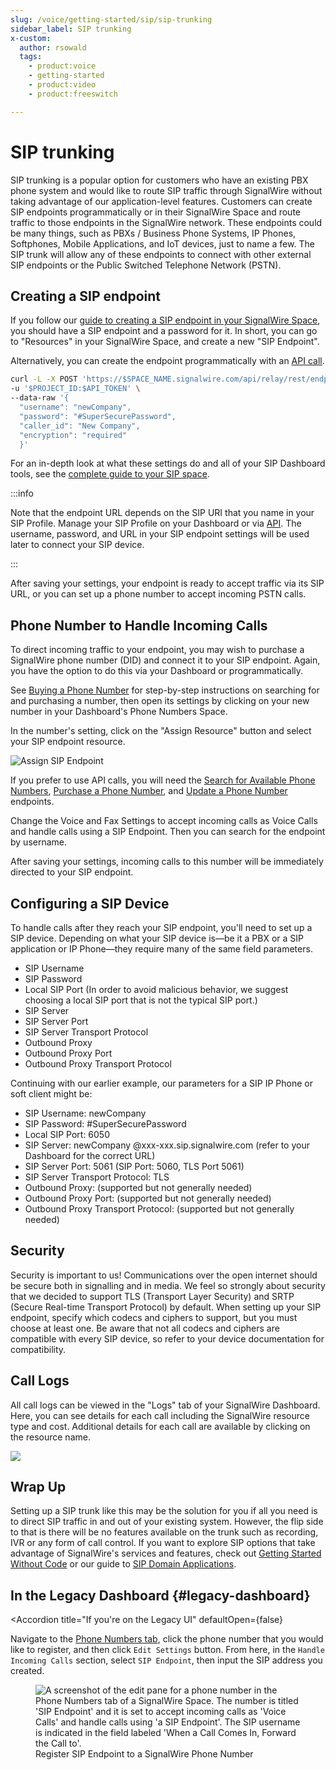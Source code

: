 ```yaml
---
slug: /voice/getting-started/sip/sip-trunking
sidebar_label: SIP trunking
x-custom:
  author: rsowald
  tags:
    - product:voice
    - getting-started
    - product:video
    - product:freeswitch

---
```



# SIP trunking

SIP trunking is a popular option for customers who have an existing PBX phone system and would like to route SIP traffic through SignalWire without taking advantage of our application-level features. 
Customers can create SIP endpoints programmatically or in their SignalWire Space and route traffic to those endpoints in the SignalWire network. 
These endpoints could be many things, such as PBXs / Business Phone Systems, IP Phones, Softphones, Mobile Applications, and IoT devices, just to name a few. 
The SIP trunk will allow any of these endpoints to connect with other external SIP endpoints or the Public Switched Telephone Network (PSTN).

## Creating a SIP endpoint

If you follow our [guide to creating a SIP endpoint in your SignalWire Space](/voice/sip/get-started), 
you should have a SIP endpoint and a password for it. In short, you can go to "Resources" in your SignalWire Space, and create a new "SIP Endpoint".

Alternatively, you can create the endpoint programmatically with an [API call](/rest/signalwire-rest/endpoints/space/create-sip-endpoint).

```bash
curl -L -X POST 'https://$SPACE_NAME.signalwire.com/api/relay/rest/endpoints/sip' \
-u '$PROJECT_ID:$API_TOKEN' \
--data-raw '{
  "username": "newCompany",
  "password": "#SuperSecurePassword",
  "caller_id": "New Company",
  "encryption": "required"
  }'
```

For an in-depth look at what these settings do and all of your SIP Dashboard tools, see the 
[complete guide to your SIP space](/voice/sip/get-started).

:::info

Note that the endpoint URL depends on the SIP URI that you name in your SIP Profile. 
Manage your SIP Profile on your Dashboard or via [API](/rest/signalwire-rest/endpoints/space/update-sip-profile).
The username, password, and URL in your SIP endpoint settings will be used later to connect your SIP device.

:::

After saving your settings, your endpoint is ready to accept traffic via its SIP URL, or you can set up a phone number to accept incoming PSTN calls.

## Phone Number to Handle Incoming Calls

To direct incoming traffic to your endpoint, you may wish to purchase a SignalWire phone number (DID) and connect it to your SIP endpoint. 
Again, you have the option to do this via your Dashboard or programmatically.

See [Buying a Phone Number](/platform/phone-numbers/getting-started/buying-a-phone-number) for step-by-step instructions on searching for and purchasing a number, then open its settings by clicking on your new number in your Dashboard's Phone Numbers Space.

In the number's setting, click on the "Assign Resource" button and select your SIP endpoint resource.

![Assign SIP Endpoint](@image/dashboard/phone-numbers/assign-resource-voice.png)

<ResourceAdmonition/>

If you prefer to use API calls, you will need the [Search for Available Phone Numbers](/rest/signalwire-rest/endpoints/space/search-available-phone-numbers),
[Purchase a Phone Number](/rest/signalwire-rest/endpoints/space/purchase-phone-number), and
[Update a Phone Number](/rest/signalwire-rest/endpoints/space/update-phone-number) endpoints.

Change the Voice and Fax Settings to accept incoming calls as Voice Calls and handle calls using a SIP Endpoint. 
Then you can search for the endpoint by username.

After saving your settings, incoming calls to this number will be immediately directed to your SIP endpoint.

## Configuring a SIP Device

To handle calls after they reach your SIP endpoint, you'll need to set up a SIP device. 
Depending on what your SIP device is—be it a PBX or a SIP application or IP Phone—they require many of the same field parameters.

- SIP Username
- SIP Password
- Local SIP Port (In order to avoid malicious behavior, we suggest choosing a local SIP port that is not the typical SIP port.)
- SIP Server
- SIP Server Port
- SIP Server Transport Protocol
- Outbound Proxy
- Outbound Proxy Port
- Outbound Proxy Transport Protocol

Continuing with our earlier example, our parameters for a SIP IP Phone or soft client might be:

- SIP Username: newCompany
- SIP Password: #SuperSecurePassword
- Local SIP Port: 6050
- SIP Server: newCompany @xxx-xxx.sip.signalwire.com (refer to your Dashboard for the correct URL)
- SIP Server Port: 5061 (SIP Port: 5060, TLS Port 5061)
- SIP Server Transport Protocol: TLS
- Outbound Proxy: (supported but not generally needed)
- Outbound Proxy Port: (supported but not generally needed)
- Outbound Proxy Transport Protocol: (supported but not generally needed)

## Security

Security is important to us! 
Communications over the open internet should be secure both in signalling and in media. 
We feel so strongly about security that we decided to support TLS (Transport Layer Security) and SRTP (Secure Real-time Transport Protocol) by default. 
When setting up your SIP endpoint, specify which codecs and ciphers to support, but you must choose at least one. 
Be aware that not all codecs and ciphers are compatible with every SIP device, so refer to your device documentation for compatibility.

## Call Logs

All call logs can be viewed in the "Logs" tab of your SignalWire Dashboard. 
Here, you can see details for each call including the SignalWire resource type and cost. 
Additional details for each call are available by clicking on the resource name.

![](@image/dashboard/logs.png)

## Wrap Up

Setting up a SIP trunk like this may be the solution for you if all you need is to direct SIP traffic in and out of your existing system. 
However, the flip side to that is there will be no features available on the trunk such as recording, IVR or any form of call control. 
If you want to explore SIP options that take advantage of SignalWire's services and features, check out 
[Getting Started Without Code](/platform/basics/guides/getting-started-without-code#sip)
or our guide to [SIP Domain Applications](../sip-domain-apps/index.mdx).

## In the Legacy Dashboard {#legacy-dashboard}

<AccordionGroup>

<UiAccordion />

<Accordion 
  title="If you're on the Legacy UI"
  defaultOpen={false}
>

Navigate to the [Phone Numbers tab](https://my.signalwire.com?page=phone_numbers), click the phone number
that you would like to register, and then click `Edit Settings` button. From here, in the
`Handle Incoming Calls` section, select `SIP Endpoint`, then input the SIP address you created.

<figure>
  <img
    className="img-1080"
    src={require('@image/dashboard/legacy/sip/sip-config.webp').default}
    alt="A screenshot of the edit pane for a phone number in the Phone Numbers tab of a SignalWire Space. The number is titled 'SIP Endpoint' and it is set to accept incoming calls as 'Voice Calls' and handle calls using 'a SIP Endpoint'. The SIP username is indicated in the field labeled 'When a Call Comes In, Forward the Call to'."
  />
  <figcaption>
    Register SIP Endpoint to a SignalWire Phone Number
  </figcaption>
</figure>

</Accordion>

</AccordionGroup>